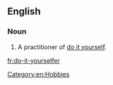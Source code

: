 ==English==

===Noun===
{{en-noun|head=[[do]]-[[it]]-[[yourself]]er}}

# A practitioner of [[do it yourself]].

[[Category:en:Hobbies]]

[[fr:do-it-yourselfer]]